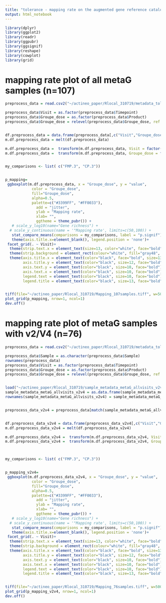 ---
title: "tolerance - mapping rate on the augmented gene reference catalog"
output: html_notebook
---


```{r message=FALSE, warning=FALSE}

library(dplyr)
library(ggplot2)
library(readr)
library(ggpubr)
library(ggsignif)
library(reshape)
library(cowplot)
library(grid)

```


# mapping rate plot of all metaG samples (n=107)
```{r}

preprocess_data = read.csv2("~/actineo_paper/Rlocal_310719/metadata_tolerance_050618.csv")

preprocess_data$Visit = as.factor(preprocess_data$Timepoint)
preprocess_data$Groupe_dose = as.factor(preprocess_data$Product)
preprocess_data$Groupe_dose = relevel(preprocess_data$Groupe_dose, ref = "CP.3") 


df.preprocess_data = data.frame(preprocess_data[,c("Visit","Groupe_dose","X..Mapped")])
m.df.preprocess_data = melt(df.preprocess_data)

m.df.preprocess_data =  transform(m.df.preprocess_data, Visit = factor(Visit, labels=c("D0", "D28","D56"), ordered=TRUE))
m.df.preprocess_data =  transform(m.df.preprocess_data, Groupe_dose = factor(Groupe_dose, labels=c("CP.3", "FMP.3"), ordered=TRUE))


my_comparisons <- list( c("FMP.3", "CP.3"))


p_mapping=
 ggboxplot(m.df.preprocess_data, x = "Groupe_dose", y = "value",
            color = "Groupe_dose", 
            fill="Groupe_dose",
            alpha=0.5,
            palette=c("#3399FF", "#FF0033"),
              add = "jitter",
              ylab = "Mapping rate",
              xlab= "",
              ggtheme = theme_pubr()) +
   # scale_y_log10(name="Gene richness") +
  # scale_y_continuous(name = '"Mapping rate', limits=c(50,100)) +
   stat_compare_means(comparisons = my_comparisons, label = "p.signif")+
   theme(axis.title.x=element_blank(), legend.position = 'none')+
 facet_grid(. ~ Visit)+
  theme(strip.text.x = element_text(size=13, color="white", face="bold")) +
  theme(strip.background = element_rect(colour="white", fill="gray48", linetype="solid"))+
  theme(axis.title.x = element_text(color="black", face="bold", size=13),
        axis.title.y = element_text(color="black", size=12, face="bold"),
        axis.text.y = element_text(color="black", size=10, face="bold"),
        axis.text.x = element_text(color="black", size=10, face="bold"),
        legend.text = element_text(color="black", size=10, face="bold"),
        legend.title = element_text(color="black", size=13, face="bold"))


tiff(file="~/actineo_paper/Rlocal_310719/Mapping_107samples.tiff", w=500, h=400)
plot_grid(p_mapping, nrow=1, ncol=1)
dev.off()

```

# mapping rate plot of metaG samples with v2/V4 (n=76)
```{r}


preprocess_data = read.csv2("~/actineo_paper/Rlocal_310719/metadata_tolerance_050618.csv")

preprocess_data$Sample = as.character(preprocess_data$Sample)
rownames(preprocess_data)
preprocess_data$Visit = as.factor(preprocess_data$Timepoint)
preprocess_data$Groupe_dose = as.factor(preprocess_data$Product)
preprocess_data$Groupe_dose = relevel(preprocess_data$Groupe_dose, ref = "CP.3") 


load("~/actineo_paper/Rlocal_310719/sample_metadata_metaG_allvisits_v2v4.rda")
sample_metadata_metaG_allvisits_v2v4 = as.data.frame(sample_metadata_metaG_allvisits_v2v4)
rownames(sample_metadata_metaG_allvisits_v2v4) = sample_metadata_metaG_allvisits_v2v4$samplenr


preprocess_data_v2v4 = preprocess_data[match(sample_metadata_metaG_allvisits_v2v4$Sample, preprocess_data$Sample),] 


df.preprocess_data_v2v4 = data.frame(preprocess_data_v2v4[,c("Visit","Groupe_dose","X..Mapped")])
m.df.preprocess_data_v2v4 = melt(df.preprocess_data_v2v4)

m.df.preprocess_data_v2v4 =  transform(m.df.preprocess_data_v2v4, Visit = factor(Visit, labels=c("D0", "D28"), ordered=TRUE))
m.df.preprocess_data_v2v4 =  transform(m.df.preprocess_data_v2v4, Groupe_dose = factor(Groupe_dose, labels=c("CP.3", "FMP.3"), ordered=TRUE))



my_comparisons <- list( c("FMP.3", "CP.3"))


p_mapping_v2v4=
 ggboxplot(m.df.preprocess_data_v2v4, x = "Groupe_dose", y = "value",
            color = "Groupe_dose", 
            fill="Groupe_dose",
            alpha=0.5,
            palette=c("#3399FF", "#FF0033"),
              add = "jitter",
              ylab = "Mapping rate",
              xlab= "",
              ggtheme = theme_pubr()) +
   # scale_y_log10(name="Gene richness") +
  # scale_y_continuous(name = '"Mapping rate', limits=c(50,100)) +
   stat_compare_means(comparisons = my_comparisons, label = "p.signif")+
   theme(axis.title.x=element_blank(), legend.position = 'none')+
 facet_grid(. ~ Visit)+
  theme(strip.text.x = element_text(size=13, color="white", face="bold")) +
  theme(strip.background = element_rect(colour="white", fill="gray48", linetype="solid"))+
  theme(axis.title.x = element_text(color="black", face="bold", size=13),
        axis.title.y = element_text(color="black", size=12, face="bold"),
        axis.text.y = element_text(color="black", size=10, face="bold"),
        axis.text.x = element_text(color="black", size=10, face="bold"),
        legend.text = element_text(color="black", size=10, face="bold"),
        legend.title = element_text(color="black", size=13, face="bold"))


tiff(file="~/actineo_paper/Rlocal_310719/Mapping_76samples.tiff", w=500, h=400)
plot_grid(p_mapping_v2v4, nrow=1, ncol=1)
dev.off()




```
